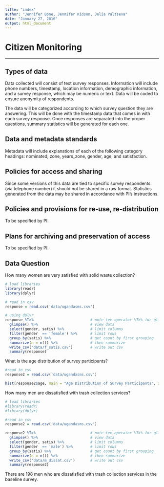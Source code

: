 ```yaml
---
title: "index"
author: "Jennifer Bone, Jennifer Kidson, Julia Paltseva"
date: "January 27, 2016"
output: html_document
---
```


# Citizen Monitoring
________________________________________
## Types of data
Data collected will consist of text survey responses. Information will include phone numbers, timestamp, location information, demographic information, and a survey response, which may be numeric or text. Data will be coded to ensure anonymity of respondents. 

The data will be categorized according to which survey question they are answering. This will be done with the timestamp data that comes in with each survey response. Once responses are separated into the proper questions, summary statistics will be generated for each one.
 
## Data and metadata standards
Metadata will include explanations of each of the following category headings: nominated, zone, years_zone, gender, age, and satisfaction.
 
## Policies for access and sharing
Since some versions of this data are tied to specific survey respondents (via telephone number) it should not be shared in a raw format. Statistics generated from the data may be shared in accordance with PI's instructions.

## Policies and provisions for re-use, re-distribution
To be specified by PI.

## Plans for archiving and preservation of access
To be specified by PI.

## Data Question
How many women are very satisfied with solid waste collection?

```r
# load libraries
library(readr)
library(dplyr)

# read in csv
response = read.csv('data/ugandasms.csv') 

# using dplyr
response %T>%                          # note tee operator %T>% for glimpse
  glimpse() %>%                        # view data
  select(gender, satis) %>%            # limit columns
  filter(gender  == 'female') %>%      # limit rows
  group_by(satis) %>%                  # get count by first grouping
  summarize(n = n()) %>%               # then summarize
  write_csv('data/f_satis.csv')        # write out csv
  summary(response)
```

What is the age distribution of survey participants?

```r
#read in csv
response2 = read.csv('data/ugandasms.csv')

hist(response2$age, main = "Age Distribution of Survey Participants", xlab = "Age", ylab = "Frequency")
```


How many men are dissatisfied with trash collection services?

```r
# load libraries
#library(readr)
#library(dplyr)

#read in csv
response2 = read.csv('data/ugandasms.csv')

response2 %T>%                         # note tee operator %T>% for glimpse
  glimpse() %>%                        # view data
  select(gender, satis) %>%            # limit columns
  filter(gender  == 'male') %>%        # limit rows
  group_by(satis) %>%                  # get count by first grouping
  summarize(n = n()) %>%               # then summarize
  write_csv('data/m_dissat.csv')       # write out csv
  summary(response2)
```

There are 198 men who are dissatisfied with trash collection services in the baseline survey.